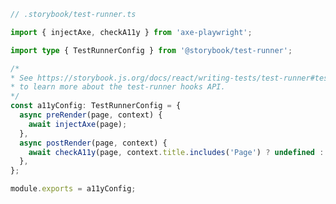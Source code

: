 ```ts
// .storybook/test-runner.ts

import { injectAxe, checkA11y } from 'axe-playwright';

import type { TestRunnerConfig } from '@storybook/test-runner';

/*
* See https://storybook.js.org/docs/react/writing-tests/test-runner#test-hook-api-experimental
* to learn more about the test-runner hooks API.
*/
const a11yConfig: TestRunnerConfig = {
  async preRender(page, context) {
    await injectAxe(page);
  },
  async postRender(page, context) {
    await checkA11y(page, context.title.includes('Page') ? undefined : '#root');
  },
};

module.exports = a11yConfig;
```